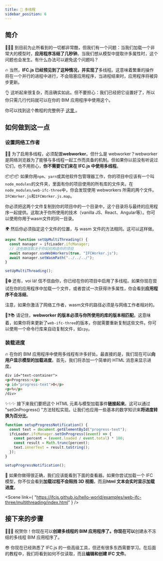 ```yaml
---
title: 🚀 多线程
sidebar_position: 6
---
```



## 简介

🥶🥶🥶
到目前为止所看到的一切都非常酷，但我们有一个问题：当我们加载一个非常大的模型时，**应用程序冻结了几秒钟**。当我们想从模型中提取许多属性时，这个问题也会发生。有什么办法可以避免这个问题吗？

🔥
当然，**IFC.js 已经预见到了这种情况，并实现了**多线程。这意味着繁重的操作将在一个并行的进程中进行，不会阻塞应用程序，当进程结束时，应用程序将被异步更新。

👌
这听起来很复杂，而且确实如此。但不要担心：我们已经把它设置好了，所以你只需几行代码就可以在你的 BIM 应用程序中使用这个。

<IfcCard>
  你可以找到这个教程的完整例子
  <a href="https://github.com/IFCjs/hello-world/tree/main/examples/web-ifc-three/multithreading">
    这里
  </a>。
</IfcCard>

## 如何做到这一点

### 设置网络工作者

👩‍🏫
为了启用多线程，必须配置**webworker**。但什么是 webworker？webworker 是网络浏览器为了能够与多线程一起工作而具备的机制。但如果你以前没有听说过它们，也不用担心，**你不需要它们来在 IFC.js 中使用多线程**。

📦📦📦
如果你用`npm`、`yarn`或其他软件包管理器工作，你的项目中应该有一个叫`node_modules`的文件夹，里面有你的项目使用的所有库的文件夹。在`node_modules/web-ifc-three`中，你会发现使用 webworkers 所需的两个文件。`IFCWorker.js`和`IFCWorker.js.map`。

<IfcCard>
  你必须把这两个文件复制到你的项目中的一个目录中，这个目录将与最终的应用程序一起提供。这取决于你所使用的技术（vanilla
  JS、React、Angular等）。你可以使用你用于wasm文件的同一目录。
</IfcCard>

🌍
然后你必须指定这个文件的位置，与 wasm 文件的方法相同。这可以这样做。

```js
async function setUpMultiThreading() {
  const manager = ifcLoader.ifcManager;
  // 这些路径取决于你如何构造你的项目
  await manager.useWebWorkers(true, "IFCWorker.js");
  await manager.setWasmPath("../../../");
}

setUpMultiThreading();
```

🥶⛔
还有，voi lá! 信不信由你，你已经在你的项目中启用了多线程。如果你现在尝试在你的应用程序中加载一个文件，或者尝试一次获得许多属性，你会看到**应用程序不会冻结**。

<IfcAlert>
  注意，如果你激活了网络工作者，wasm文件的路径必须是与网络工作者相对的。
</IfcAlert>

🤖❓📚
请记住，**webworker 的版本必须与你所使用的库的版本相匹配**。这意味着，如果你将来更新了`web-ifc-three`的版本，你就需要重新复制这些文件。你可以使用一个命令行库来自动复制文件，如`cpy`。

### 装载进度

🔥
在你的 BIM 应用程序中使用多线程有许多好处。最直接的是，我们现在可以**向用户显示模型的加载进度**。首先，我们将添加一个简单的 HTML 消息来显示进度。

```html
div id="text-container">
<p>Progress:</p>
<p id="progress-text">0</p>
<p>%</p>
/div>
```

✨✨✨
接下来我们要把这个 HTML 元素与模型加载事件**链接起来**。这可以通过 "setOnProgress() "方法轻松实现。让我们也应用一些基本的数学知识来**将进度转换为百分比**。

```js
function setupProgressNotification() {
  const text = document.getElementById("progress-text");
  ifcLoader.ifcManager.setOnProgress((event) => {
    const percent = (event.loaded / event.total) * 100;
    const result = Math.trunc(percent);
    text.innerText = result.toString();
  });
}

setupProgressNotification();
```

🌈
如果你做得很正确，我们应该能看到下面的查看器。如果你尝试加载一个 IFC 模型，你不仅会看到**加载过程不会阻挡 3D 视图**，而且**html 文本会实时显示加载进度**。

<Scene
  link={
    "https://ifcjs.github.io/hello-world/examples/web-ifc-three/multithreading/index.html"
  }
/>

## 接下来的步骤

🎉🎉🎉
祝贺你！你现在可以**创建多线程的 BIM 应用程序了。你现在可以**创建永不冻结的多线程 BIM 应用程序了。

😎
你现在已经熟悉了 IFC.js 的一些高级工具，但还有很多东西需要学习。在后面的教程中，我们将看到如何不仅读取，而且**编辑和创建 IFC 文件**。
